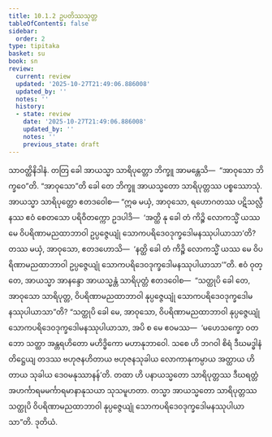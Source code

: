 ```yaml
---
title: 10.1.2 ဥပတိဿသုတ္တ
tableOfContents: false
sidebar:
  order: 2
type: tipitaka
basket: su
book: sn
review:
  current: review
  updated: '2025-10-27T21:49:06.886008'
  updated_by: ''
  notes: ''
  history:
  - state: review
    date: '2025-10-27T21:49:06.886008'
    updated_by: ''
    notes: ''
    previous_state: draft
---
```



<ReviewStatus review={frontmatter.review} showDetails={true} />

<HypothesisAnnotation frontmatter={frontmatter} />

<DynamicBreadcrumb />

<Division number="236" book="sn" e="ch" v="18" p="314">

<Paragraph number="1255" book="sn">
သာဝတ္ထိနိဒါနံ. တတြ ခေါ အာယသ္မာ သာရိပုတ္တော ဘိက္ခူ အာမန္တေသိ—  “အာဝုသော ဘိက္ခဝေ”တိ. “အာဝုသော”တိ ခေါ တေ ဘိက္ခူ အာယသ္မတော သာရိပုတ္တဿ ပစ္စဿောသုံ. အာယသ္မာ သာရိပုတ္တော ဧတဒဝေါစ—
</Paragraph>

<Paragraph number="1256" book="sn">
“ဣဓ မယှံ, အာဝုသော, ရဟောဂတဿ ပဋိသလ္လီနဿ ဧဝံ စေတသော ပရိဝိတက္ကော ဥဒပါဒိ—  ‘အတ္ထိ နု ခေါ တံ ကိဉ္စိ လောကသ္မိံ ယဿ မေ ဝိပရိဏာမညထာဘာဝါ ဥပ္ပဇ္ဇေယျုံ သောကပရိဒေဝဒုက္ခဒေါမနဿုပါယာသာ’တိ? တဿ မယှံ, အာဝုသော, ဧတဒဟောသိ—  ‘နတ္ထိ ခေါ တံ ကိဉ္စိ လောကသ္မိံ ယဿ မေ ဝိပရိဏာမညထာဘာဝါ ဥပ္ပဇ္ဇေယျုံ သောကပရိဒေဝဒုက္ခဒေါမနဿုပါယာသာ’”တိ.
</Paragraph>

<Paragraph number="1257" book="sn">
ဧဝံ ဝုတ္တေ, အာယသ္မာ အာနန္ဒော အာယသ္မန္တံ သာရိပုတ္တံ ဧတဒဝေါစ—  “သတ္ထုပိ ခေါ တေ, အာဝုသော သာရိပုတ္တ, ဝိပရိဏာမညထာဘာဝါ နုပ္ပဇ္ဇေယျုံ သောကပရိဒေဝဒုက္ခဒေါမနဿုပါယာသာ”တိ? “သတ္ထုပိ ခေါ မေ, အာဝုသော, ဝိပရိဏာမညထာဘာဝါ နုပ္ပဇ္ဇေယျုံ သောကပရိဒေဝဒုက္ခဒေါမနဿုပါယာသာ, အပိ စ မေ ဧဝမဿ—  ‘မဟေသက္ခော ဝတ ဘော သတ္ထာ အန္တရဟိတော မဟိဒ္ဓိကော မဟာနုဘာဝေါ. သစေ ဟိ ဘဂဝါ စိရံ ဒီဃမဒ္ဓါနံ တိဋ္ဌေယျ တဒဿ ဗဟုဇနဟိတာယ ဗဟုဇနသုခါယ လောကာနုကမ္ပာယ အတ္ထာယ ဟိတာယ သုခါယ ဒေဝမနုဿာနန်’တိ. တထာ ဟိ ပနာယသ္မတော သာရိပုတ္တဿ ဒီဃရတ္တံ အဟင်္ကာရမမင်္ကာရမာနာနုသယာ သုသမူဟတာ. တသ္မာ အာယသ္မတော သာရိပုတ္တဿ သတ္ထုပိ ဝိပရိဏာမညထာဘာဝါ နုပ္ပဇ္ဇေယျုံ သောကပရိဒေဝဒုက္ခဒေါမနဿုပါယာသာ”တိ.

</Paragraph>
</Division>

<Paragraph number="1258" type="center" book="sn">
ဒုတိယံ.
</Paragraph>